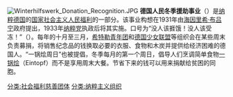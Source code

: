 [[File:Winterhilfswerk_Donation_Recognition.JPG|thumb]]
'''德国人民冬季援助事业'''（{{lang-de|Winterhilfswerk des Deutschen Volkes}}）是[[纳粹德国|纳粹德国]]的[[国家社会主义人民福利|国家社会主义人民福利]]的一部分。该事业构想在1931年由[[海因里希·布吕宁|海因里希·布吕宁]]政府提出，1933年[[纳粹党|纳粹党]]执政后将其实施。口号为“没人该捱饿！没人该受冻！”（{{lang|de|Keiner soll hungern! Keiner soll frieren!}}）。每年的十月至三月，[[希特勒青年团|希特勒青年团]]和[[德国少女联盟|德国少女联盟]]等组织会在某些周末负责募捐，将销售纪念品的钱换取必要的衣服、食物和木炭并提供给经济困难的德国人。“一锅烩周日”也被提倡，冬季每月的第一个周日，倡导人们烹调简单食物[[一锅烩|一锅烩]]（Eintopf）而不是享用周末大餐。节省下来的钱可以用来捐献给贫困的同胞。


[[分类:社会福利慈善团体|分类:社会福利慈善团体]]
[[分类:纳粹主义组织|分类:纳粹主义组织]]